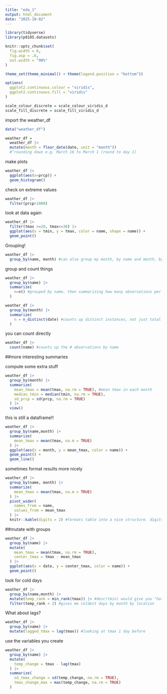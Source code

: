 ```yaml
---
title: "eda_1"
output: html_document
date: "2025-10-02"
---
```



```r
library(tidyverse)
library(p8105.datasets)

knitr::opts_chunk$set(
  fig.width = 6,
  fig.asp = .6,
  out.width = "90%"
)

theme_set(theme_minimal() + theme(legend.position = "bottom"))

options(
  ggplot2.continuous.colour = "viridis",
  ggplot2.continuous.fill = "viridis"
)

scale_colour_discrete = scale_colour_viridis_d
scale_fill_discrete = scale_fill_viridis_d
```

import the weather_df
```r
data("weather_df")

weather_df =
  weather_df |> 
  mutate(month = floor_date(date, unit = "month")) 
  #^rounding down e.g. March 16 to March 1 (round to day 1)
```

make plots

```r
weather_df |> 
  ggplot(aes(x=prcp)) +
  geom_histogram()
```

check on extreme values

```r
weather_df |> 
  filter(prcp>1000)
```

look at data again

```r
weather_df |> 
  filter(tmax >=20, tmax<=30) |> 
  ggplot(aes(x = tmin, y = tmax, color = name, shape = name)) +
  geom_point()
```

Grouping! 

```r
weather_df |> 
  group_by(name, month) #can also group my month, by name and month, by name, etc.
```

group and count things

```r
weather_df |> 
  group_by(name) |> 
  summarize(
    n=n() #grouped by name, then summarizing how many observations per group
  )
```

```r
weather_df |> 
  group_by(month) |> 
  summarize(
    n = n_distinct(date) #counts up distinct instances, not just total #
  )
```

you can count directly

```r
weather_df |> 
  count(name) #counts up the # observations by name
```

##more interesting summaries

compute some extra stuff

```r
weather_df |> 
  group_by(month) |> 
  summarize(
    mean_tmax = mean(tmax, na.rm = TRUE), #mean tmax in each month
    median_tmin = median(tmin, na.rm = TRUE),
    sd_prcp = sd(prcp, na.rm = TRUE)
  ) |> 
  view()
```

this is still a dataframe!!

```r
weather_df |> 
  group_by(name,month) |> 
  summarize(
    mean_tmax = mean(tmax, na.m = TRUE)
  ) |> 
  ggplot(aes(x = month, y = mean_tmax, color = name)) +
  geom_point() +
  geom_line()
```

sometimes format results more nicely

```r
weather_df |> 
  group_by(name, month) |> 
  summarize(
    mean_tmax = mean(tmax, na.m = TRUE)
  ) |> 
  pivot_wider(
    names_from = name,
    values_from = mean_tmax
  ) |> 
  knitr::kable(digits = 2) #formats table into a nice structure. digits = 2 (2 decimals)
```

##mutate with groups

```r
weather_df |> 
  group_by(name) |> 
  mutate(
    mean_tmax = mean(tmax, na.rm = TRUE),
    center_tmax = tmax - mean_tmax
  ) |> 
  ggplot(aes(x = date, y = center_tmax, color = name)) +
  geom_point()
```

look for cold days

```r
weather_df |> 
  group_by(name,month) |> 
  mutate(temp_rank = min_rank(tmax)) |> #desc(tmin) would give you "hottest" coldest day
  filter(temp_rank < 2) #gives me coldest days by month by location
```

What about lags?

```r
weather_df |> 
  group_by(name) |> 
  mutate(lagged_tmax = lag(tmax)) #looking at tmax 1 day before
```

use the variables you create

```r
weather_df |> 
  group_by(name) |> 
  mutate(
    temp_change = tmax - lag(tmax)
  ) |> 
  summarize(
    sd_tmax_change = sd(temp_change, na.rm = TRUE),
    tmax_change_max = max(temp_change, na.rm = TRUE)
  )
```








